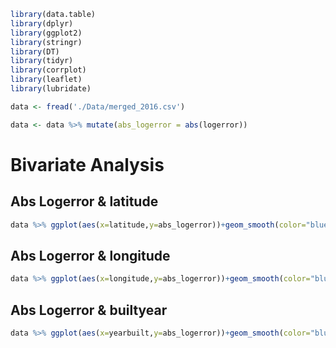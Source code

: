 ```r
library(data.table)
library(dplyr)
library(ggplot2)
library(stringr)
library(DT)
library(tidyr)
library(corrplot)
library(leaflet)
library(lubridate)

data <- fread('./Data/merged_2016.csv')

data <- data %>% mutate(abs_logerror = abs(logerror))
```

# Bivariate Analysis

## Abs Logerror & latitude
```r
data %>% ggplot(aes(x=latitude,y=abs_logerror))+geom_smooth(color="blue")+theme_bw()
```

## Abs Logerror & longitude
```r
data %>% ggplot(aes(x=longitude,y=abs_logerror))+geom_smooth(color="blue")+theme_bw()
```

## Abs Logerror & builtyear
```r
data %>% ggplot(aes(x=yearbuilt,y=abs_logerror))+geom_smooth(color="blue")+theme_bw()
```

